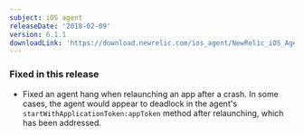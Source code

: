 ```yaml
---
subject: iOS agent
releaseDate: '2018-02-09'
version: 6.1.1
downloadLink: 'https://download.newrelic.com/ios_agent/NewRelic_iOS_Agent_6.1.1.zip'
---
```


### Fixed in this release

* Fixed an agent hang when relaunching an app after a crash. In some cases, the agent would appear to deadlock in the agent's `startWithApplicationToken:appToken` method after relaunching, which has been addressed.
